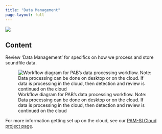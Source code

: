 ```yaml
---
title: "Data Management"
page-layout: full
---
```

![](/figs/infographics/NEFSC_specie_boat.png)

## Content

Review 'Data Management' for specifics on how we process and store soundfile data. 

![Workflow diagram for PAB's data processing workflow. Note: Data processing can be done on desktop or on the cloud. If data is processing in the cloud, then detection and review is continued on the cloud](/figs/workflow-infographics/Data-workflow2.jpeg)

For more information getting set up on the cloud, see our [PAM-SI Cloud project page](https://nmfs-ost.github.io/PAM-Cloud/).